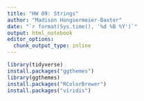 ```yaml
---
title: "HW 09: Strings"
author: "Madison Hongsermeier-Baxter"
date: "`r format(Sys.time(), '%d %B %Y')`"
output: html_notebook
editor_options: 
  chunk_output_type: inline
---
```


```r
library(tidyverse)
install.packages("ggthemes")
library(ggthemes)
install.packages("RColorBrewer")
install.packages("viridis")
```


```r

```




